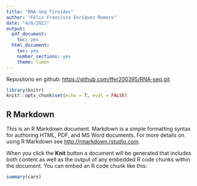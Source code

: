 ```yaml
---
title: "RNA-Seq Tiroides"
author: "Félix Francisco Enríquez Romero"
date: "4/6/2021"
output:
  pdf_document:
    toc: yes
  html_document:
    toc: yes
    number_sections: yes
    theme: lumen
---
```

Repositorio en github: <https://github.com/ffer200395/RNA-seq.git>
```r
library(knitr)
knitr::opts_chunk$set(echo = T, eval = FALSE)
```

## R Markdown

This is an R Markdown document. Markdown is a simple formatting syntax for authoring HTML, PDF, and MS Word documents. For more details on using R Markdown see <http://rmarkdown.rstudio.com>.

When you click the **Knit** button a document will be generated that includes both content as well as the output of any embedded R code chunks within the document. You can embed an R code chunk like this:

```r
summary(cars)
```

